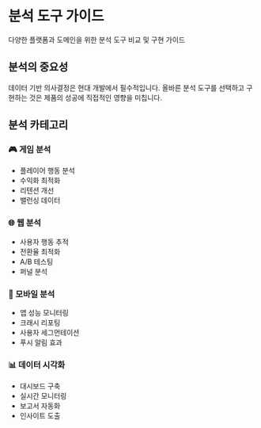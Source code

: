 # 분석 도구 가이드

다양한 플랫폼과 도메인을 위한 분석 도구 비교 및 구현 가이드

## 분석의 중요성

데이터 기반 의사결정은 현대 개발에서 필수적입니다. 올바른 분석 도구를 선택하고 구현하는 것은 제품의 성공에 직접적인 영향을 미칩니다.

## 분석 카테고리

### 🎮 게임 분석
- 플레이어 행동 분석
- 수익화 최적화
- 리텐션 개선
- 밸런싱 데이터

### 🌐 웹 분석
- 사용자 행동 추적
- 전환율 최적화
- A/B 테스팅
- 퍼널 분석

### 📱 모바일 분석
- 앱 성능 모니터링
- 크래시 리포팅
- 사용자 세그먼테이션
- 푸시 알림 효과

### 📊 데이터 시각화
- 대시보드 구축
- 실시간 모니터링
- 보고서 자동화
- 인사이트 도출